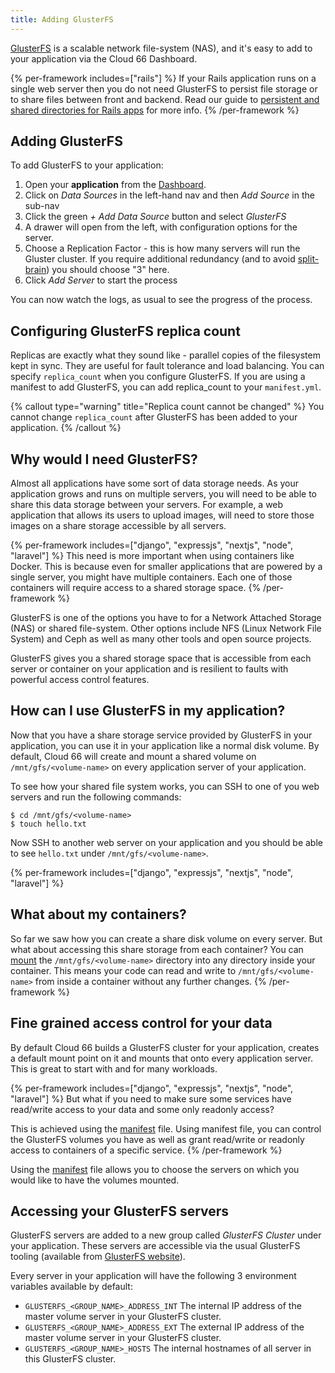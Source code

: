 ```yaml
---
title: Adding GlusterFS
---
```


[GlusterFS](https://www.gluster.org/) is a scalable network file-system (NAS), and it's easy to add to your application via the Cloud 66 Dashboard.

{% per-framework includes=["rails"] %}
If your Rails application runs on a single web server then you do not need GlusterFS to persist file storage or to share files between front and backend. Read our guide to [persistent and shared directories for Rails apps](/docs/build-and-config/rails-shared-directories) for more info.
{% /per-framework %}

## Adding GlusterFS

To add GlusterFS to your application:

1. Open your **application** from the [Dashboard](https://app.cloud66.com/dashboard).
2. Click on *Data Sources* in the left-hand nav and then *Add Source* in the sub-nav
3. Click the green *+ Add Data Source* button and select *GlusterFS*
4. A drawer will open from the left, with configuration options for the server.
5. Choose a Replication Factor - this is how many servers will run the Gluster cluster. If you require additional redundancy (and to avoid [split-brain](https://docs.gluster.org/en/main/Administrator-Guide/Split-brain-and-ways-to-deal-with-it/)) you should choose "3" here.
6. Click *Add Server* to start the process

You can now watch the logs, as usual to see the progress of the process.

## Configuring GlusterFS replica count

Replicas are exactly what they sound like - parallel copies of the filesystem kept in sync. They are useful for fault tolerance and load balancing. You can specify `replica_count` when you configure GlusterFS. If you are using a manifest to add GlusterFS, you can add replica_count to your `manifest.yml`.

{% callout type="warning" title="Replica count cannot be changed" %}
You cannot change `replica_count` after GlusterFS has been added to your application.
{% /callout %}

## Why would I need GlusterFS?

Almost all applications have some sort of data storage needs. As your application grows and runs on multiple servers, you will need to be able to share this data storage between your servers. For example, a web application that allows its users to upload images, will need to store those images on a share storage accessible by all servers. 

{% per-framework includes=["django", "expressjs", "nextjs", "node", "laravel"] %}
This need is more important when using containers like Docker. This is because even for smaller applications that are powered by a single server, you might have multiple containers. Each one of those containers will require access to a shared storage space.
{% /per-framework %}

GlusterFS is one of the options you have to for a Network Attached Storage (NAS) or shared file-system. Other options include NFS (Linux Network File System) and Ceph as well as many other tools and open source projects.

GlusterFS gives you a shared storage space that is accessible from each server or container on your application and is resilient to faults with powerful access control features.

## How can I use GlusterFS in my application?

Now that you have a share storage service provided by GlusterFS in your application, you can use it in your application like a normal disk volume. By default, Cloud 66 will create and mount a shared volume on `/mnt/gfs/<volume-name>` on every application server of your application. 

To see how your shared file system works, you can SSH to one of you web servers and run the following commands:

```shell
$ cd /mnt/gfs/<volume-name>
$ touch hello.txt
```

Now SSH to another web server on your application and you should be able to see `hello.txt` under `/mnt/gfs/<volume-name>`.

{% per-framework includes=["django", "expressjs", "nextjs", "node", "laravel"] %}
## What about my containers?
So far we saw how you can create a share disk volume on every server. But what about accessing this share storage from each container? You can [mount](/docs/build-and-config/service-storage) the `/mnt/gfs/<volume-name>` directory into any directory inside your container. This means your code can read and write to `/mnt/gfs/<volume-name>` from inside a container without any further changes.
{% /per-framework %}

## Fine grained access control for your data
By default Cloud 66 builds a GlusterFS cluster for your application, creates a default mount point on it and mounts that onto every application server. This is great to start with and for many workloads.

{% per-framework includes=["django", "expressjs", "nextjs", "node", "laravel"] %}
But what if you need to make sure some services have read/write access to your data and some only readonly access?

This is achieved using the [manifest](/docs/manifest/building-a-manifest-file) file. Using manifest file, you can control the GlusterFS volumes you have as well as grant read/write or readonly access to containers of a specific service.
{% /per-framework %}

Using the [manifest](/docs/manifest/building-a-manifest-file) file allows you to choose the servers on which you would like to have the volumes mounted.
 
## Accessing your GlusterFS servers
GlusterFS servers are added to a new group called _GlusterFS Cluster_ under your application. These servers are accessible via the usual GlusterFS tooling (available from [GlusterFS website](https://www.gluster.org/)).

Every server in your application will have the following 3 environment variables available by default:

- `GLUSTERFS_<GROUP_NAME>_ADDRESS_INT` The internal IP address of the master volume server in your GlusterFS cluster.
- `GLUSTERFS_<GROUP_NAME>_ADDRESS_EXT` The external IP address of the master volume server in your GlusterFS cluster.
- `GLUSTERFS_<GROUP_NAME>_HOSTS` The internal hostnames of all server in this GlusterFS cluster.
